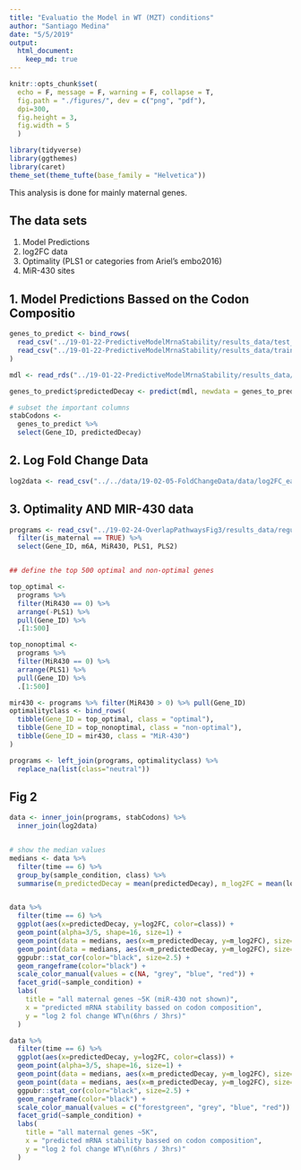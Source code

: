 ```yaml
---
title: "Evaluatio the Model in WT (MZT) conditions"
author: "Santiago Medina"
date: "5/5/2019"
output: 
  html_document:
    keep_md: true
---
```


```r
knitr::opts_chunk$set(
  echo = F, message = F, warning = F, collapse = T,
  fig.path = "./figures/", dev = c("png", "pdf"),
  dpi=300,
  fig.height = 3,
  fig.width = 5
  )

library(tidyverse)
library(ggthemes)
library(caret)
theme_set(theme_tufte(base_family = "Helvetica"))
```

This analysis is done for mainly maternal genes.

## The data sets
1. Model Predictions
2. log2FC data
3. Optimality (PLS1 or categories from Ariel's embo2016)
4. MiR-430 sites

## 1. Model Predictions Bassed on the Codon Compositio

```r
genes_to_predict <- bind_rows(
  read_csv("../19-01-22-PredictiveModelMrnaStability/results_data/test_data.csv"),
  read_csv("../19-01-22-PredictiveModelMrnaStability/results_data/train_data.csv")
)

mdl <- read_rds("../19-01-22-PredictiveModelMrnaStability/results_data/trained_models/svmRModel.rds")

genes_to_predict$predictedDecay <- predict(mdl, newdata = genes_to_predict)

# subset the important columns
stabCodons <- 
  genes_to_predict %>% 
  select(Gene_ID, predictedDecay)
```


## 2. Log Fold Change Data
```r
log2data <- read_csv("../../data/19-02-05-FoldChangeData/data/log2FC_earlyVSlate_tidytimecourse.csv")
```

## 3. Optimality AND MIR-430 data

```r
programs <- read_csv("../19-02-24-OverlapPathwaysFig3/results_data/regulatory_pathways_matrix.csv") %>% 
  filter(is_maternal == TRUE) %>% 
  select(Gene_ID, m6A, MiR430, PLS1, PLS2)


## define the top 500 optimal and non-optimal genes

top_optimal <- 
  programs %>% 
  filter(MiR430 == 0) %>% 
  arrange(-PLS1) %>%
  pull(Gene_ID) %>% 
  .[1:500]

top_nonoptimal <- 
  programs %>% 
  filter(MiR430 == 0) %>% 
  arrange(PLS1) %>%
  pull(Gene_ID) %>% 
  .[1:500]

mir430 <- programs %>% filter(MiR430 > 0) %>% pull(Gene_ID)
optimalityclass <- bind_rows(
  tibble(Gene_ID = top_optimal, class = "optimal"),
  tibble(Gene_ID = top_nonoptimal, class = "non-optimal"),
  tibble(Gene_ID = mir430, class = "MiR-430")
)

programs <- left_join(programs, optimalityclass) %>% 
  replace_na(list(class="neutral"))
```
## Fig 2

```r
data <- inner_join(programs, stabCodons) %>% 
  inner_join(log2data)


# show the median values
medians <- data %>% 
  filter(time == 6) %>% 
  group_by(sample_condition, class) %>% 
  summarise(m_predictedDecay = mean(predictedDecay), m_log2FC = mean(log2FC))


data %>% 
  filter(time == 6) %>% 
  ggplot(aes(x=predictedDecay, y=log2FC, color=class)) +
  geom_point(alpha=3/5, shape=16, size=1) +
  geom_point(data = medians, aes(x=m_predictedDecay, y=m_log2FC), size=3.5, shape=16, color="black", alpha=.95) +
  geom_point(data = medians, aes(x=m_predictedDecay, y=m_log2FC), size=3, shape=16, alpha=.95) +
  ggpubr::stat_cor(color="black", size=2.5) +
  geom_rangeframe(color="black") +
  scale_color_manual(values = c(NA, "grey", "blue", "red")) +
  facet_grid(~sample_condition) +
  labs(
    title = "all maternal genes ~5K (miR-430 not shown)",
    x = "predicted mRNA stability bassed on codon composition",
    y = "log 2 fol change WT\n(6hrs / 3hrs)"
  )
```

```r
data %>% 
  filter(time == 6) %>% 
  ggplot(aes(x=predictedDecay, y=log2FC, color=class)) +
  geom_point(alpha=3/5, shape=16, size=1) +
  geom_point(data = medians, aes(x=m_predictedDecay, y=m_log2FC), size=3.5, shape=16, color="black", alpha=.95) +
  geom_point(data = medians, aes(x=m_predictedDecay, y=m_log2FC), size=3, shape=16, alpha=.95) +
  ggpubr::stat_cor(color="black", size=2.5) +
  geom_rangeframe(color="black") +
  scale_color_manual(values = c("forestgreen", "grey", "blue", "red")) +
  facet_grid(~sample_condition) +
  labs(
    title = "all maternal genes ~5K",
    x = "predicted mRNA stability bassed on codon composition",
    y = "log 2 fol change WT\n(6hrs / 3hrs)"
  )
```




